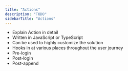 ```yaml
---
title: "Actions"
description: "TODO"
sidebarTitle: "Actions"
---
```


- Explain Action in detail
- Written in JavaScript or TypeScript
- Can be used to highly customize the solution
- Hooks in at various places throughout the user journey
- Pre-login
- Post-login
- Post-append